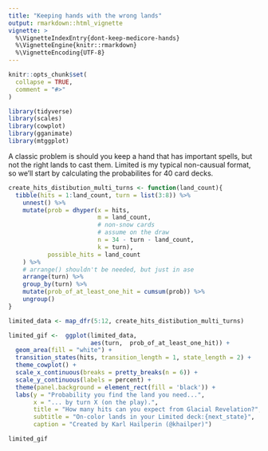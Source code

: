 ```yaml
---
title: "Keeping hands with the wrong lands"
output: rmarkdown::html_vignette
vignette: >
  %\VignetteIndexEntry{dont-keep-medicore-hands}
  %\VignetteEngine{knitr::rmarkdown}
  %\VignetteEncoding{UTF-8}
---
```


```r
knitr::opts_chunk$set(
  collapse = TRUE,
  comment = "#>"
)
```

```r
library(tidyverse)
library(scales)
library(cowplot)
library(gganimate)
library(mtggplot)
```

A classic problem is should you keep a hand that has important spells, but not
the right lands to cast them. Limited is my typical non-causual format, so 
we'll start by calculating the probabilites for 40 card decks.

```r
create_hits_distibution_multi_turns <- function(land_count){
  tibble(hits = 1:land_count, turn = list(3:8)) %>% 
    unnest() %>% 
    mutate(prob = dhyper(x = hits, 
                         m = land_count, 
                         # non-snow cards
                         # assume on the draw
                         n = 34 - turn - land_count, 
                         k = turn),
           possible_hits = land_count
    ) %>% 
    # arrange() shouldn't be needed, but just in ase
    arrange(turn) %>% 
    group_by(turn) %>% 
    mutate(prob_of_at_least_one_hit = cumsum(prob)) %>% 
    ungroup()
}

```

```r
limited_data <- map_dfr(5:12, create_hits_distibution_multi_turns)
```

```r
limited_gif <-  ggplot(limited_data, 
                       aes(turn,  prob_of_at_least_one_hit)) + 
  geom_area(fill = "white") +
  transition_states(hits, transition_length = 1, state_length = 2) +
  theme_cowplot() +
  scale_x_continuous(breaks = pretty_breaks(n = 6)) +
  scale_y_continuous(labels = percent) + 
  theme(panel.background = element_rect(fill = 'black')) +
  labs(y = "Probability you find the land you need...", 
       x = "... by turn X (on the play).",
       title = "How many hits can you expect from Glacial Revelation?",
       subtitle = "On-color lands in your Limited deck:{next_state}",
       caption = "Created by Karl Hailperin (@khailper)")

limited_gif
```

